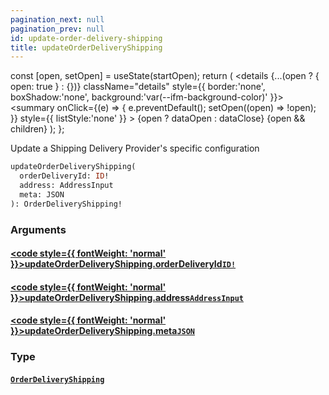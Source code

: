 ```yaml
---
pagination_next: null
pagination_prev: null
id: update-order-delivery-shipping
title: updateOrderDeliveryShipping
---
```









  const [open, setOpen] = useState(startOpen);
  return (
    <details {...(open ? { open: true } : {})} className="details" style={{ border:'none', boxShadow:'none', background:'var(--ifm-background-color)' }}>
      <summary
        onClick={(e) => {
          e.preventDefault();
          setOpen((open) => !open);
        }}
        style={{ listStyle:'none' }}
      >
      {open ? dataOpen : dataClose}
      </summary>
      {open && children}
    </details>
  );
};








Update a Shipping Delivery Provider's specific configuration


```graphql
updateOrderDeliveryShipping(
  orderDeliveryId: ID!
  address: AddressInput
  meta: JSON
): OrderDeliveryShipping!
```




### Arguments

#### [<code style={{ fontWeight: 'normal' }}>updateOrderDeliveryShipping.<b>orderDeliveryId</b></code>](#)<Bullet />[`ID!`](/types/scalars/id.mdx) <Badge class="badge badge--secondary" text="non-null"/> <Badge class="badge badge--secondary" text="scalar"/> 



#### [<code style={{ fontWeight: 'normal' }}>updateOrderDeliveryShipping.<b>address</b></code>](#)<Bullet />[`AddressInput`](/types/inputs/address-input.mdx) <Badge class="badge badge--secondary" text="input"/> 



#### [<code style={{ fontWeight: 'normal' }}>updateOrderDeliveryShipping.<b>meta</b></code>](#)<Bullet />[`JSON`](/types/scalars/json.mdx) <Badge class="badge badge--secondary" text="scalar"/> 



### Type

#### [`OrderDeliveryShipping`](/types/objects/order-delivery-shipping.mdx) <Badge class="badge badge--secondary" text="object"/> 







